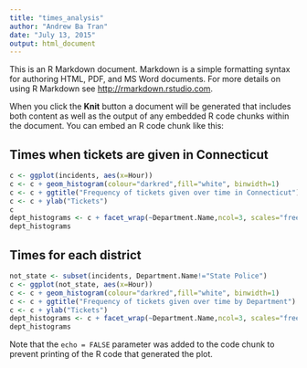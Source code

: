 ```yaml
---
title: "times_analysis"
author: "Andrew Ba Tran"
date: "July 13, 2015"
output: html_document
---
```


This is an R Markdown document. Markdown is a simple formatting syntax for authoring HTML, PDF, and MS Word documents. For more details on using R Markdown see <http://rmarkdown.rstudio.com>.

When you click the **Knit** button a document will be generated that includes both content as well as the output of any embedded R code chunks within the document. You can embed an R code chunk like this:


## Times when tickets are given in Connecticut

```r
c <- ggplot(incidents, aes(x=Hour))
c <- c + geom_histogram(colour="darkred",fill="white", binwidth=1)
c <- c + ggtitle("Frequency of tickets given over time in Connecticut")
c <- c + ylab("Tickets")
c
dept_histograms <- c + facet_wrap(~Department.Name,ncol=3, scales="free")  
dept_histograms
```

## Times for each district

```r
not_state <- subset(incidents, Department.Name!="State Police")
c <- ggplot(not_state, aes(x=Hour))
c <- c + geom_histogram(colour="darkred",fill="white", binwidth=1)
c <- c + ggtitle("Frequency of tickets given over time by Department")
c <- c + ylab("Tickets")
dept_histograms <- c + facet_wrap(~Department.Name,ncol=3, scales="free")  
dept_histograms
```

Note that the `echo = FALSE` parameter was added to the code chunk to prevent printing of the R code that generated the plot.
